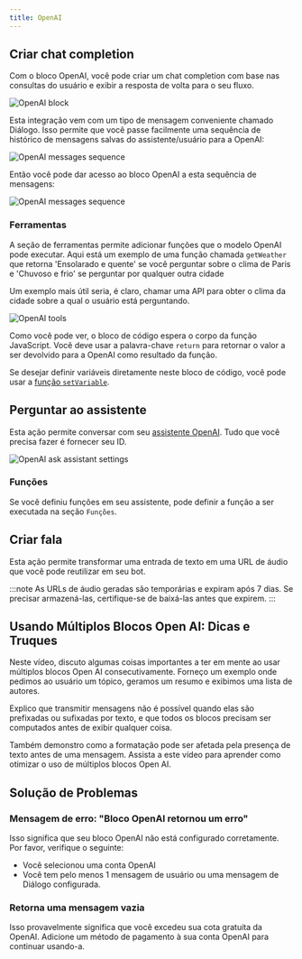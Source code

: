 ```yaml
---
title: OpenAI
---
```



## Criar chat completion

Com o bloco OpenAI, você pode criar um chat completion com base nas consultas do usuário e exibir a resposta de volta para o seu fluxo.

<Frame>
  <img
    src="/images/blocks/integrations/openai/overview.png"
    alt="OpenAI block"
  />
</Frame>

Esta integração vem com um tipo de mensagem conveniente chamado Diálogo. Isso permite que você passe facilmente uma sequência de histórico de mensagens salvas do assistente/usuário para a OpenAI:

<Frame>
  <img
    src="/images/blocks/integrations/openai/append-to-history.png"
    alt="OpenAI messages sequence"
  />
</Frame>

Então você pode dar acesso ao bloco OpenAI a esta sequência de mensagens:

<Frame>
  <img
    src="/images/blocks/integrations/openai/dialogue-usage.png"
    alt="OpenAI messages sequence"
  />
</Frame>

### Ferramentas

A seção de ferramentas permite adicionar funções que o modelo OpenAI pode executar. Aqui está um exemplo de uma função chamada `getWeather` que retorna 'Ensolarado e quente' se você perguntar sobre o clima de Paris e 'Chuvoso e frio' se perguntar por qualquer outra cidade 

Um exemplo mais útil seria, é claro, chamar uma API para obter o clima da cidade sobre a qual o usuário está perguntando.

<Frame>
  <img src="/images/blocks/integrations/openai/tools.png" alt="OpenAI tools" />
</Frame>

Como você pode ver, o bloco de código espera o corpo da função JavaScript. Você deve usar a palavra-chave `return` para retornar o valor a ser devolvido para a OpenAI como resultado da função.

Se desejar definir variáveis diretamente neste bloco de código, você pode usar a [função `setVariable`](../logic/script#setvariable-function).

## Perguntar ao assistente

Esta ação permite conversar com seu [assistente OpenAI](https://platform.openai.com/assistants). Tudo que você precisa fazer é fornecer seu ID.

<Frame>
  <img
    src="/images/blocks/integrations/openai/ask-assistant.png"
    alt="OpenAI ask assistant settings"
  />
</Frame>

### Funções

Se você definiu funções em seu assistente, pode definir a função a ser executada na seção `Funções`.

## Criar fala

Esta ação permite transformar uma entrada de texto em uma URL de áudio que você pode reutilizar em seu bot.

:::note
As URLs de áudio geradas são temporárias e expiram após 7 dias. Se precisar armazená-las, certifique-se de baixá-las antes que expirem.
:::

<LoomVideo id="ccca6cbf16ed4d01b513836775db06a3" />

## Usando Múltiplos Blocos Open AI: Dicas e Truques

Neste vídeo, discuto algumas coisas importantes a ter em mente ao usar múltiplos blocos Open AI consecutivamente. Forneço um exemplo onde pedimos ao usuário um tópico, geramos um resumo e exibimos uma lista de autores.

Explico que transmitir mensagens não é possível quando elas são prefixadas ou sufixadas por texto, e que todos os blocos precisam ser computados antes de exibir qualquer coisa.

Também demonstro como a formatação pode ser afetada pela presença de texto antes de uma mensagem. Assista a este vídeo para aprender como otimizar o uso de múltiplos blocos Open AI.

<LoomVideo id="35dc8af6b9244762acc4a5acf275fb43" />

## Solução de Problemas

### Mensagem de erro: "Bloco OpenAI retornou um erro"

Isso significa que seu bloco OpenAI não está configurado corretamente. Por favor, verifique o seguinte:

- Você selecionou uma conta OpenAI
- Você tem pelo menos 1 mensagem de usuário ou uma mensagem de Diálogo configurada.

### Retorna uma mensagem vazia

Isso provavelmente significa que você excedeu sua cota gratuita da OpenAI. Adicione um método de pagamento à sua conta OpenAI para continuar usando-a.
